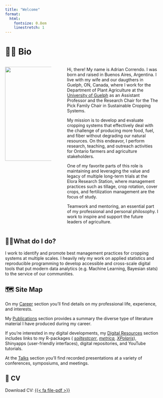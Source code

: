 ```yaml
---
title: "Welcome"
format:
  html:
    fontsize: 0.8em
    linestretch: 1
---
```


# 🙋🏻 Bio

::: columns
::: {.column width="33%"}
![](images/me.jpg){fig-align="center" width="309"}
:::

::: {.column width="2%"}
:::

::: {.column width="65%"}
Hi, there! My name is Adrian Correndo. I was born and raised in Buenos Aires, Argentina. I live with my wife and our daugthers in Guelph, ON, Canada, where I work for the Department of Plant Agriculture at the [University of Guelph](https://www.plant.uoguelph.ca) as an Assistant Professor and the Research Chair for the The Pick Family Chair in Sustainable Cropping Systems. 

My mission is to develop and evaluate cropping systems that effectively deal with the challenge of producing more food, fuel, and fiber without degrading our natural resources. On this endeavor, I perform research, teaching, and outreach activities for Ontario farmers and agriculture stakeholders.

One of my favorite parts of this role is maintaining and leveraging the value and legacy of multiple long-term trials at the Elora Research Station, where management practices such as tillage, crop rotation, cover crops, and fertilization management are the focus of study.

Teamwork and mentoring, an essential part of my professional and personal philosophy. I work to inspire and support the future leaders of agriculture.
:::
:::

## 👷🏻What do I do?

I work to identify and promote best management practices for cropping systems at multiple scales. I heavily rely my work on applied statistics and reproducible programming to develop accessible and cross-scale digital tools that put modern data analytics (e.g. Machine Learning, Bayesian stats) to the service of our communities.

## 🗺️ Site Map

On my [Career](https://adriancorrendo.github.io/02-career.html) section you'll find details on my professional life, experience, and interests.

My [Publications](https://adriancorrendo.github.io/03-publications.html) section provides a summary the diverse type of literature material I have produced during my career.

If you're interested in my digital developments, my [Digital Resources](https://adriancorrendo.github.io/03-digitalops.html) section includes links to my R-packages ( [*soiltestcorr*](https://adriancorrendo.github.io/soiltestcorr/), [*metrica*](https://adriancorrendo.github.io/metrica/)*, [XPolaris](https://cran.r-project.org/package=XPolaris)*), Shinyapps (user-friendly interfaces), digital repositories, and YouTube tutorials.

At the [Talks](https://adriancorrendo.github.io/05-talks.html) section you'll find recorded presentations at a variety of conferences, symposiums, and meetings.

## 📂 CV

Download CV: [{{< fa file-pdf >}}](https://raw.githubusercontent.com/adriancorrendo/adriancorrendo.github.io/main/assets/resources/CV_Correndo_APR-03-2023.pdf){#CV}

